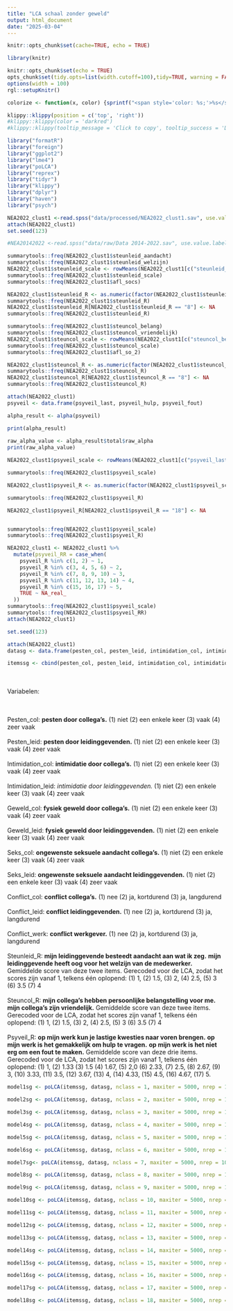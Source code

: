 ```yaml
---
title: "LCA schaal zonder geweld"
output: html_document
date: "2025-03-04"
---
```


```r
knitr::opts_chunk$set(cache=TRUE, echo = TRUE)
```


```r
library(knitr)

knitr::opts_chunk$set(echo = TRUE)
opts_chunk$set(tidy.opts=list(width.cutoff=100),tidy=TRUE, warning = FALSE, message = FALSE,comment = "#>", cache=TRUE, class.source=c("test"), class.output=c("test2"))
options(width = 100)
rgl::setupKnitr()

colorize <- function(x, color) {sprintf("<span style='color: %s;'>%s</span>", color, x) }

```



```r
klippy::klippy(position = c('top', 'right'))
#klippy::klippy(color = 'darkred')
#klippy::klippy(tooltip_message = 'Click to copy', tooltip_success = 'Done')
```


```r
library("formatR")
library("foreign")
library("ggplot2")
library("lme4")
library("poLCA")
library("reprex")
library("tidyr")
library("klippy")
library("dplyr")
library("haven")
library("psych")
```


```r
NEA2022_clust1 <-read.spss("data/processed/NEA2022_clust1.sav", use.value.labels = T, to.data.frame = T)
attach(NEA2022_clust1)
set.seed(123)

#NEA20142022 <-read.spss("data/raw/Data 2014-2022.sav", use.value.labels = T, to.data.frame = T)
```


```r
summarytools::freq(NEA2022_clust1$steunleid_aandacht)
summarytools::freq(NEA2022_clust1$steunleid_welzijn)
NEA2022_clust1$steunleid_scale <- rowMeans(NEA2022_clust1[c("steunleid_aandacht", "steunleid_welzijn")], na.rm = TRUE)
summarytools::freq(NEA2022_clust1$steunleid_scale)
summarytools::freq(NEA2022_clust1$afl_socs)

NEA2022_clust1$steunleid_R <- as.numeric(factor(NEA2022_clust1$steunleid_scale))
summarytools::freq(NEA2022_clust1$steunleid_R)
NEA2022_clust1$steunleid_R[NEA2022_clust1$steunleid_R == "8"] <- NA
summarytools::freq(NEA2022_clust1$steunleid_R)

summarytools::freq(NEA2022_clust1$steuncol_belang)
summarytools::freq(NEA2022_clust1$steuncol_vriendelijk)
NEA2022_clust1$steuncol_scale <- rowMeans(NEA2022_clust1[c("steuncol_belang", "steuncol_vriendelijk")], na.rm = TRUE)
summarytools::freq(NEA2022_clust1$steuncol_scale)
summarytools::freq(NEA2022_clust1$afl_so_2)

NEA2022_clust1$steuncol_R <- as.numeric(factor(NEA2022_clust1$steuncol_scale))
summarytools::freq(NEA2022_clust1$steuncol_R)
NEA2022_clust1$steuncol_R[NEA2022_clust1$steuncol_R == "8"] <- NA
summarytools::freq(NEA2022_clust1$steuncol_R)
```

```r
attach(NEA2022_clust1)
psyveil <- data.frame(psyveil_last, psyveil_hulp, psyveil_fout)

alpha_result <- alpha(psyveil)

print(alpha_result)
 
raw_alpha_value <- alpha_result$total$raw_alpha
print(raw_alpha_value)
```

```r
NEA2022_clust1$psyveil_scale <- rowMeans(NEA2022_clust1[c("psyveil_last", "psyveil_hulp", "psyveil_fout")], na.rm = TRUE)

summarytools::freq(NEA2022_clust1$psyveil_scale)

NEA2022_clust1$psyveil_R <- as.numeric(factor(NEA2022_clust1$psyveil_scale))

summarytools::freq(NEA2022_clust1$psyveil_R)

NEA2022_clust1$psyveil_R[NEA2022_clust1$psyveil_R == "18"] <- NA


summarytools::freq(NEA2022_clust1$psyveil_scale)
summarytools::freq(NEA2022_clust1$psyveil_R)

NEA2022_clust1 <- NEA2022_clust1 %>%
  mutate(psyveil_RR = case_when(
    psyveil_R %in% c(1, 2) ~ 1,
    psyveil_R %in% c(3, 4, 5, 6) ~ 2,
    psyveil_R %in% c(7, 8, 9, 10) ~ 3,
    psyveil_R %in% c(11, 12, 13, 14) ~ 4,
    psyveil_R %in% c(15, 16, 17) ~ 5,
    TRUE ~ NA_real_
  ))
summarytools::freq(NEA2022_clust1$psyveil_scale)
summarytools::freq(NEA2022_clust1$psyveil_RR)
attach(NEA2022_clust1)
```

```r
set.seed(123)
```

```r
attach(NEA2022_clust1)
datasg <- data.frame(pesten_col, pesten_leid, intimidation_col, intimidation_leid, seks_col, seks_leid, conflict_col, conflict_leid, conflict_werk, steunleid_R, steuncol_R, psyveil_RR)

itemssg <- cbind(pesten_col, pesten_leid, intimidation_col, intimidation_leid, seks_col, seks_leid, conflict_col, conflict_leid, conflict_werk, steunleid_R, steuncol_R, psyveil_RR) ~ 1
```
<br><br> Variabelen:

<br><br> Pesten_col: **pesten door collega's.** (1) niet (2) een enkele keer (3) vaak (4) zeer vaak
<br><br> Pesten_leid: **pesten door leidinggevenden.** (1) niet (2) een enkele keer (3) vaak (4) zeer vaak
<br><br> Intimidation_col: **intimidatie door collega's.** (1) niet (2) een enkele keer (3) vaak (4) zeer vaak
<br><br> Intimidation_leid: *intimidatie door leidinggevenden.* (1) niet (2) een enkele keer (3) vaak (4) zeer vaak
<br><br> Geweld_col: **fysiek geweld door collega's.** (1) niet (2) een enkele keer (3) vaak (4) zeer vaak
<br><br> Geweld_leid: **fysiek geweld door leidinggevenden.** (1) niet (2) een enkele keer (3) vaak (4) zeer vaak
<br><br> Seks_col: **ongewenste seksuele aandacht collega's.** (1) niet (2) een enkele keer (3) vaak (4) zeer vaak
<br><br> Seks_leid: **ongewenste seksuele aandacht leidinggevenden.** (1) niet (2) een enkele keer (3) vaak (4) zeer vaak
<br><br> Conflict_col: **conflict collega's.** (1) nee (2) ja, kortdurend (3) ja, langdurend
<br><br> Conflict_leid: **conflict leidinggevenden.** (1) nee (2) ja, kortdurend (3) ja, langdurend
<br><br> Conflict_werk: **conflict werkgever.** (1) nee (2) ja, kortdurend (3) ja, langdurend
<br><br> Steunleid_R: **mijn leidinggevende besteedt aandacht aan wat ik zeg.** **mijn leidinggevende heeft oog voor het welzijn van de medewerker.** Gemiddelde score van deze twee items. Gerecoded voor de LCA, zodat het scores zijn vanaf 1, telkens één oplopend: (1) 1, (2) 1.5, (3) 2, (4) 2.5, (5) 3 (6) 3.5 (7) 4
<br><br> Steuncol_R: **mijn collega's hebben persoonlijke belangstelling voor me.** **mijn collega's zijn vriendelijk.** Gemiddelde score van deze twee items. Gerecoded voor de LCA, zodat het scores zijn vanaf 1, telkens één oplopend: (1) 1, (2) 1.5, (3) 2, (4) 2.5, (5) 3 (6) 3.5 (7) 4
<br><br> Psyveil_R: **op mijn werk kun je lastige kwesties naar voren brengen.** **op mijn werk is het gemakkelijk om hulp te vragen.** **op mijn werk is het niet erg om een fout te maken.** Gemiddelde score van deze drie items. Gerecoded voor de LCA, zodat het scores zijn vanaf 1, telkens één oplopend: (1) 1, (2) 1.33 (3) 1.5 (4) 1.67, (5) 2,0 (6) 2.33, (7) 2.5, (8) 2.67, (9) 3, (10) 3.33, (11) 3.5, (12) 3.67, (13) 4, (14) 4.33, (15) 4.5, (16) 4.67, (17) 5.



```r
model1sg <- poLCA(itemssg, datasg, nclass = 1, maxiter = 5000, nrep = 10, graphs=FALSE, na.rm = FALSE)
```

```r
model2sg <- poLCA(itemssg, datasg, nclass = 2, maxiter = 5000, nrep = 10, graphs=FALSE, na.rm = FALSE)
```

```r
model3sg <- poLCA(itemssg, datasg, nclass = 3, maxiter = 5000, nrep = 10, graphs=FALSE, na.rm = FALSE)
```

```r
model4sg <- poLCA(itemssg, datasg, nclass = 4, maxiter = 5000, nrep = 10, graphs=FALSE, na.rm = FALSE)
```

```r
model5sg <- poLCA(itemssg, datasg, nclass = 5, maxiter = 5000, nrep = 10, graphs=FALSE, na.rm = FALSE)
```

```r
model6sg <- poLCA(itemssg, datasg, nclass = 6, maxiter = 5000, nrep = 10, graphs=FALSE, na.rm = FALSE)
```

```r
model7sg<- poLCA(itemssg, datasg, nclass = 7, maxiter = 5000, nrep = 10, graphs=FALSE, na.rm = FALSE)
```

```r
model8sg <- poLCA(itemssg, datasg, nclass = 8, maxiter = 5000, nrep = 10, graphs=FALSE, na.rm = FALSE)
```

```r
model9sg <- poLCA(itemssg, datasg, nclass = 9, maxiter = 5000, nrep = 10, graphs=FALSE, na.rm = FALSE)
```

```r
model10sg <- poLCA(itemssg, datasg, nclass = 10, maxiter = 5000, nrep = 10, graphs=FALSE, na.rm = FALSE)
```

```r
model11sg <- poLCA(itemssg, datasg, nclass = 11, maxiter = 5000, nrep = 10, graphs=FALSE, na.rm = FALSE)
```

```r
model12sg <- poLCA(itemssg, datasg, nclass = 12, maxiter = 5000, nrep = 10, graphs=FALSE, na.rm = FALSE)
```

```r
model13sg <- poLCA(itemssg, datasg, nclass = 13, maxiter = 5000, nrep = 10, graphs=FALSE, na.rm = FALSE)
```

```r
model14sg <- poLCA(itemssg, datasg, nclass = 14, maxiter = 5000, nrep = 10, graphs=FALSE, na.rm = FALSE)
```

```r
model15sg <- poLCA(itemssg, datasg, nclass = 15, maxiter = 5000, nrep = 10, graphs=FALSE, na.rm = FALSE)
```

```r
model16sg <- poLCA(itemssg, datasg, nclass = 16, maxiter = 5000, nrep = 10, graphs=FALSE, na.rm = FALSE)
```

```r
model17sg <- poLCA(itemssg, datasg, nclass = 17, maxiter = 5000, nrep = 10, graphs=FALSE, na.rm = FALSE)
```

```r
model18sg <- poLCA(itemssg, datasg, nclass = 18, maxiter = 5000, nrep = 10, graphs=FALSE, na.rm = FALSE)
```


